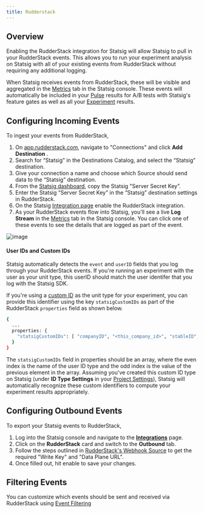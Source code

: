 ```yaml
---
title: Rudderstack
---
```



## Overview

Enabling the RudderStack integration for Statsig will allow Statsig to pull in your RudderStack events. This allows you to run your experiment analysis on Statsig with all of your existing events from RudderStack without requiring any additional logging.

When Statsig receives events from RudderStack, these will be visible and aggregated in the [Metrics](/metrics) tab in the Statsig console. These events will automatically be included in your [Pulse](/pulse) results for A/B tests with Statsig's feature gates as well as all your [Experiment](/experiments-plus/monitor) results.

## Configuring Incoming Events

To ingest your events from RudderStack,

1. On [app.rudderstack.com](https://app.rudderstack.com/), navigate to "Connections" and click **Add Destination** .
2. Search for “Statsig” in the Destinations Catalog, and select the “Statsig” destination.
3. Give your connection a name and choose which Source should send data to the “Statsig” destination.
4. From the [Statsig dashboard](https://console.statsig.com/api_keys), copy the Statsig "Server Secret Key”.
5. Enter the Statsig “Server Secret Key” in the “Statsig” destination settings in RudderStack.
6. On the Statsig [Integration page](https://console.statsig.com/integrations) enable the RudderStack integration.
7. As your RudderStack events flow into Statsig, you'll see a live **Log Stream** in the [Metrics](/metrics) tab in the Statsig console. You can click one of these events to see the details that are logged as part of the event.

![image](https://user-images.githubusercontent.com/95646168/171243268-29d4717f-05f9-4ea7-b658-dfc434d06da6.png)

#### User IDs and Custom IDs

Statsig automatically detects the `event` and `userID` fields that you log through your RudderStack events. If you're running an experiment with the user as your unit type, this userID should match the user identifer that you log with the Statsig SDK.

If you're using a [custom ID](https://docs.statsig.com/guides/experiment-on-custom-id-types) as the unit type for your experiment, you can provide this identifier using the key `statsigCustomIDs` as part of the RudderStack `properties` field as shown below.

```bash title="JSON Body"
{
  ...
  properties: {
    "statsigCustomIDs": [ "companyID", "<this_company_id>", "stableID", "<this_stable_id>",]
  }
}
```

The `statsigCustomIDs` field in properties should be an array, where the even index is the name of the user ID type and the odd index is the value of the previous element in the array. Assuming you've created this custom ID type on Statsig (under **ID Type Settings** in your [Project Settings](https://console.statsig.com/settings)), Statsig will automatically recognize these custom identifiers to compute your experiment results appropriately.

<StatsigEnvironmentFormat />

## Configuring Outbound Events

To export your Statsig events to RudderStack,

1. Log into the Statsig console and navigate to the [**Integrations**](https://console.statsig.com/integrations) page.
2. Click on the **RudderStack** card and switch to the **Outbound** tab.
3. Follow the steps outlined in [RudderStack's Webhook Source](https://www.rudderstack.com/docs/stream-sources/webhook-source/) to get the required "Write Key" and "Data Plane URL".
4. Once filled out, hit enable to save your changes.

## Filtering Events

You can customize which events should be sent and received via RudderStack using [Event Filtering](/integrations/event_filtering)
